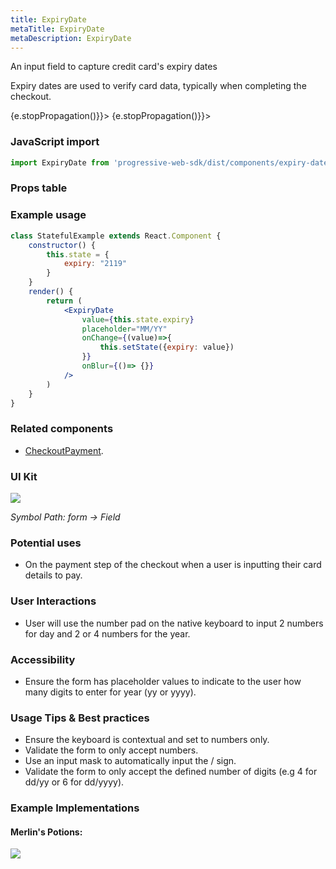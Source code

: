 ```yaml
---
title: ExpiryDate
metaTitle: ExpiryDate
metaDescription: ExpiryDate
---
```



<div class="component-intro">

An input field to capture credit card's expiry dates

Expiry dates are used to verify card data, typically when completing the checkout.

</div>

<div onClick={(e) => {e.stopPropagation()}}>
<Tabs activeIndex={0} className="devcenter">
<TabsPanel title="Code" onClick={(e) => {e.stopPropagation()}}>

### JavaScript import

```jsx
import ExpiryDate from 'progressive-web-sdk/dist/components/expiry-date'
```

### Props table

<PropsTable propMetaData={props.componentMetadata.childrenComponentProp} />

### Example usage

```jsx react-live=true
class StatefulExample extends React.Component {
    constructor() {
        this.state = {
            expiry: "2119"
        }
    }
    render() {
        return (
            <ExpiryDate
                value={this.state.expiry}
                placeholder="MM/YY"
                onChange={(value)=>{
                    this.setState({expiry: value})
                }}
                onBlur={()=> {}}
            />
        )
    }
}

```

</TabsPanel>
<TabsPanel title="Design" class="markdown">

### Related components

- [CheckoutPayment](CheckoutPayment).

### UI Kit

![](./images/components/expiry-date/expirydate-uikit.png)

*Symbol Path: form -> Field*

### Potential uses

- On the payment step of the checkout when a user is inputting their card details to pay.

### User Interactions

- User will use the number pad on the native keyboard to input 2 numbers for day and 2 or 4 numbers for the year.

### Accessibility
- Ensure the form has placeholder values to indicate to the user how many digits to enter for year (yy or yyyy).

### Usage Tips & Best practices

- Ensure the keyboard is contextual and set to numbers only.
- Validate the form to only accept numbers.
- Use an input mask to automatically input the / sign.
- Validate the form to only accept the defined number of digits (e.g 4 for dd/yy or 6 for dd/yyyy).

### Example Implementations

#### Merlin's Potions:

![](./images/components/expiry-date/expirydate-merlins.png)

</TabsPanel>
</Tabs>
</div>